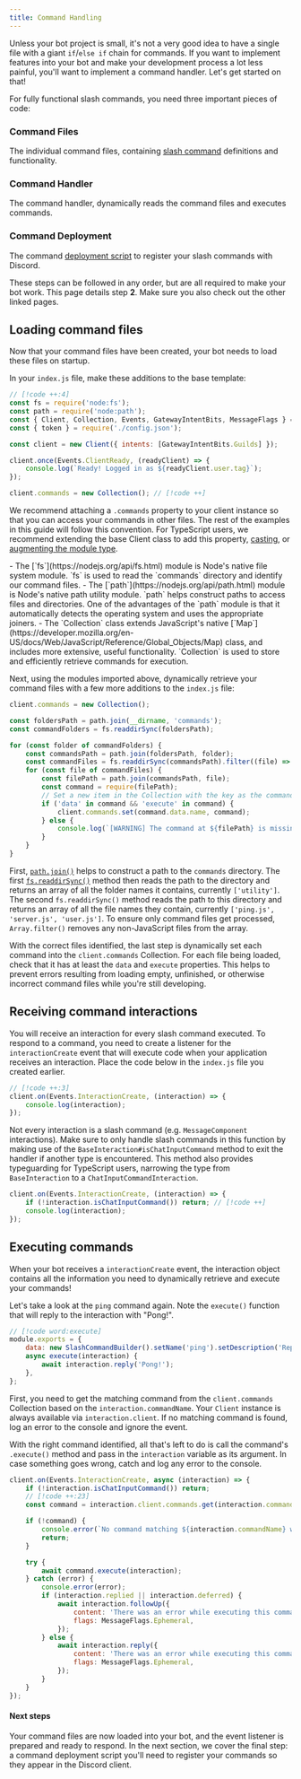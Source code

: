 ```yaml
---
title: Command Handling
---
```



Unless your bot project is small, it's not a very good idea to have a single file with a giant `if`/`else if` chain for commands. If you want to implement features into your bot and make your development process a lot less painful, you'll want to implement a command handler. Let's get started on that!

For fully functional slash commands, you need three important pieces of code:

<Steps>
<Step>

### Command Files

The individual command files, containing [slash command](./creating-commands) definitions and functionality.

</Step>
<Step>

### Command Handler

The command handler, dynamically reads the command files and executes commands.

</Step>
<Step>

### Command Deployment

The command [deployment script](./deploying-commands) to register your slash commands with Discord.

</Step>
</Steps>

These steps can be followed in any order, but are all required to make your bot work. This page details step **2**. Make sure you also check out the other linked pages.

## Loading command files

Now that your command files have been created, your bot needs to load these files on startup.

In your `index.js` file, make these additions to the base template:

```js title="index.js" lineNumbers
// [!code ++:4]
const fs = require('node:fs');
const path = require('node:path');
const { Client, Collection, Events, GatewayIntentBits, MessageFlags } = require('discord.js');
const { token } = require('./config.json');

const client = new Client({ intents: [GatewayIntentBits.Guilds] });

client.once(Events.ClientReady, (readyClient) => {
	console.log(`Ready! Logged in as ${readyClient.user.tag}`);
});

client.commands = new Collection(); // [!code ++]
```

We recommend attaching a `.commands` property to your client instance so that you can access your commands in other files. The rest of the examples in this guide will follow this convention. For TypeScript users, we recommend extending the base Client class to add this property, [casting](https://www.typescripttutorial.net/typescript-tutorial/type-casting/), or [augmenting the module type](https://www.typescriptlang.org/docs/handbook/declaration-merging.html#module-augmentation).

<Callout>
	- The [`fs`](https://nodejs.org/api/fs.html) module is Node's native file system module. `fs` is used to read the
	`commands` directory and identify our command files. - The [`path`](https://nodejs.org/api/path.html) module is Node's
	native path utility module. `path` helps construct paths to access files and directories. One of the advantages of the
	`path` module is that it automatically detects the operating system and uses the appropriate joiners. - The
	`Collection` class extends JavaScript's native
	[`Map`](https://developer.mozilla.org/en-US/docs/Web/JavaScript/Reference/Global_Objects/Map) class, and includes more
	extensive, useful functionality. `Collection` is used to store and efficiently retrieve commands for execution.
</Callout>

Next, using the modules imported above, dynamically retrieve your command files with a few more additions to the `index.js` file:

```js title="index.js" lineNumbers=12
client.commands = new Collection();

const foldersPath = path.join(__dirname, 'commands');
const commandFolders = fs.readdirSync(foldersPath);

for (const folder of commandFolders) {
	const commandsPath = path.join(foldersPath, folder);
	const commandFiles = fs.readdirSync(commandsPath).filter((file) => file.endsWith('.js'));
	for (const file of commandFiles) {
		const filePath = path.join(commandsPath, file);
		const command = require(filePath);
		// Set a new item in the Collection with the key as the command name and the value as the exported module
		if ('data' in command && 'execute' in command) {
			client.commands.set(command.data.name, command);
		} else {
			console.log(`[WARNING] The command at ${filePath} is missing a required "data" or "execute" property.`);
		}
	}
}
```

First, [`path.join()`](https://nodejs.org/api/path.html#pathjoinpaths) helps to construct a path to the `commands` directory. The first [`fs.readdirSync()`](https://nodejs.org/api/fs.html#fs_fs_readdirsync_path_options) method then reads the path to the directory and returns an array of all the folder names it contains, currently `['utility']`. The second `fs.readdirSync()` method reads the path to this directory and returns an array of all the file names they contain, currently `['ping.js', 'server.js', 'user.js']`. To ensure only command files get processed, `Array.filter()` removes any non-JavaScript files from the array.

With the correct files identified, the last step is dynamically set each command into the `client.commands` Collection. For each file being loaded, check that it has at least the `data` and `execute` properties. This helps to prevent errors resulting from loading empty, unfinished, or otherwise incorrect command files while you're still developing.

## Receiving command interactions

You will receive an interaction for every slash command executed. To respond to a command, you need to create a listener for the `interactionCreate` event that will execute code when your application receives an interaction. Place the code below in the `index.js` file you created earlier.

```js title="index.js" lineNumbers=32
// [!code ++:3]
client.on(Events.InteractionCreate, (interaction) => {
	console.log(interaction);
});
```

Not every interaction is a slash command (e.g. `MessageComponent` interactions). Make sure to only handle slash commands in this function by making use of the `BaseInteraction#isChatInputCommand` method to exit the handler if another type is encountered. This method also provides typeguarding for TypeScript users, narrowing the type from `BaseInteraction` to a `ChatInputCommandInteraction`.

```js title="index.js" lineNumbers=32
client.on(Events.InteractionCreate, (interaction) => {
	if (!interaction.isChatInputCommand()) return; // [!code ++]
	console.log(interaction);
});
```

## Executing commands

When your bot receives a `interactionCreate` event, the interaction object contains all the information you need to dynamically retrieve and execute your commands!

Let's take a look at the `ping` command again. Note the `execute()` function that will reply to the interaction with "Pong!".

```js title="commands/utility/ping.js"
// [!code word:execute]
module.exports = {
	data: new SlashCommandBuilder().setName('ping').setDescription('Replies with Pong!'),
	async execute(interaction) {
		await interaction.reply('Pong!');
	},
};
```

First, you need to get the matching command from the `client.commands` Collection based on the `interaction.commandName`. Your `Client` instance is always available via `interaction.client`. If no matching command is found, log an error to the console and ignore the event.

With the right command identified, all that's left to do is call the command's `.execute()` method and pass in the `interaction` variable as its argument. In case something goes wrong, catch and log any error to the console.

```js title="index.js" lineNumbers=32
client.on(Events.InteractionCreate, async (interaction) => {
	if (!interaction.isChatInputCommand()) return;
	// [!code ++:23]
	const command = interaction.client.commands.get(interaction.commandName);

	if (!command) {
		console.error(`No command matching ${interaction.commandName} was found.`);
		return;
	}

	try {
		await command.execute(interaction);
	} catch (error) {
		console.error(error);
		if (interaction.replied || interaction.deferred) {
			await interaction.followUp({
				content: 'There was an error while executing this command!',
				flags: MessageFlags.Ephemeral,
			});
		} else {
			await interaction.reply({
				content: 'There was an error while executing this command!',
				flags: MessageFlags.Ephemeral,
			});
		}
	}
});
```

#### Next steps

Your command files are now loaded into your bot, and the event listener is prepared and ready to respond. In the next section, we cover the final step: a command deployment script you'll need to register your commands so they appear in the Discord client.
